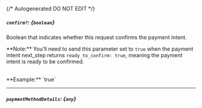 {/* Autogenerated DO NOT EDIT  */}
##### `confirm?`: *{`boolean`}*
Boolean that indicates whether this request confirms the payment intent. 


\*\*Note:\*\* You'll need to send this parameter set to `true` when the payment intent next_step returns `ready_to_confirm: true`, meaning the payment intent is ready to be confirmed. 

<br/>
**Example:** `true`

---
##### `paymentMethodDetails`: *{`any`}*

